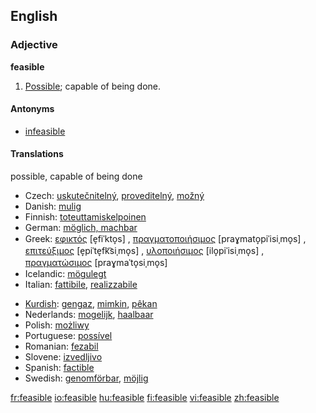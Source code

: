 ==English==

===Adjective===
'''feasible'''

# [[possible|Possible]]; capable of being done.

====Antonyms====
*[[infeasible]]

====Translations====
;possible, capable of being done
{{top}}
*Czech: [[uskutečnitelný]], [[proveditelný]], [[možný]]
*Danish: [[mulig]]
*Finnish: [[toteuttamiskelpoinen]]
*German: [[möglich, machbar]]
*Greek: [[εφικτός]] [e̞fiˈkto̞s] {{m}}, [[πραγματοποιήσιμος]] [praɣmato̞piˈisiˌmo̞s] {{m}}, [[επιτεύξιμος]] [e̞piˈte̞fk͡siˌmo̞s] {{m}}, [[υλοποιήσιμος]] [ilo̞piˈisiˌmo̞s] {{m}}, [[πραγματώσιμος]] [praɣmaˈto̞siˌmo̞s] {{m}}
*Icelandic: [[mögulegt]]
*Italian: [[fattibile]], [[realizzabile]]
{{mid}}
*[[Kurdish]]: [[gengaz]], [[mimkin]], [[pêkan]]
*Nederlands: [[mogelijk]], [[haalbaar]]
*Polish: [[możliwy]]
*Portuguese: [[possível]]
*Romanian: [[fezabil]]
*Slovene: [[izvedljivo]]
*Spanish: [[factible]]
*Swedish: [[genomförbar]], [[möjlig]]
{{bottom}}

[[fr:feasible]]
[[io:feasible]]
[[hu:feasible]]
[[fi:feasible]]
[[vi:feasible]]
[[zh:feasible]]
